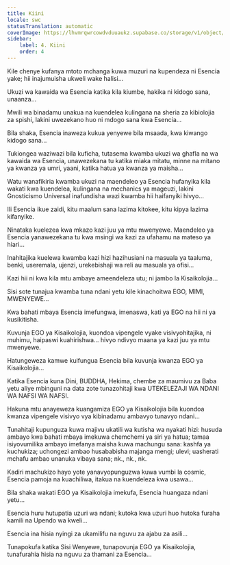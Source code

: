 ```yaml
---
title: Kiini
locale: swc
statusTranslation: automatic
coverImage: https://lhvmrqwrcowdvduuaukz.supabase.co/storage/v1/object/public/strapi-uploads/small_cover-tratado-de-psicologia-revolucionaria.webp-5e15e1cec4e0ebebcde5d7fc7565d8fd.webp
sidebar:
    label: 4. Kiini
    order: 4
---
```

Kile chenye kufanya mtoto mchanga kuwa muzuri na kupendeza ni Esencia yake; hii inajumuisha ukweli wake halisi...

Ukuzi wa kawaida wa Esencia katika kila kiumbe, hakika ni kidogo sana, unaanza...

Mwili wa binadamu unakua na kuendelea kulingana na sheria za kibiolojia za spishi, lakini uwezekano huo ni mdogo sana kwa Esencia...

Bila shaka, Esencia inaweza kukua yenyewe bila msaada, kwa kiwango kidogo sana...

Tukiongea waziwazi bila kuficha, tutasema kwamba ukuzi wa ghafla na wa kawaida wa Esencia, unawezekana tu katika miaka mitatu, minne na mitano ya kwanza ya umri, yaani, katika hatua ya kwanza ya maisha...

Watu wanafikiria kwamba ukuzi na maendeleo ya Esencia hufanyika kila wakati kwa kuendelea, kulingana na mechanics ya mageuzi, lakini Gnosticismo Universal inafundisha wazi kwamba hii haifanyiki hivyo...

Ili Esencia ikue zaidi, kitu maalum sana lazima kitokee, kitu kipya lazima kifanyike.

Ninataka kuelezea kwa mkazo kazi juu ya mtu mwenyewe. Maendeleo ya Esencia yanawezekana tu kwa msingi wa kazi za ufahamu na mateso ya hiari...

Inahitajika kuelewa kwamba kazi hizi hazihusiani na masuala ya taaluma, benki, useremala, ujenzi, urekebishaji wa reli au masuala ya ofisi...

Kazi hii ni kwa kila mtu ambaye ameendeleza utu; ni jambo la Kisaikolojia...

Sisi sote tunajua kwamba tuna ndani yetu kile kinachoitwa EGO, MIMI, MWENYEWE...

Kwa bahati mbaya Esencia imefungwa, imenaswa, kati ya EGO na hii ni ya kusikitisha.

Kuvunja EGO ya Kisaikolojia, kuondoa vipengele vyake visivyohitajika, ni muhimu, haipaswi kuahirishwa... hivyo ndivyo maana ya kazi juu ya mtu mwenyewe.

Hatungeweza kamwe kuifungua Esencia bila kuvunja kwanza EGO ya Kisaikolojia...

Katika Esencia kuna Dini, BUDDHA, Hekima, chembe za maumivu za Baba yetu aliye mbinguni na data zote tunazohitaji kwa UTEKELEZAJI WA NDANI WA NAFSI WA NAFSI.

Hakuna mtu anayeweza kuangamiza EGO ya Kisaikolojia bila kuondoa kwanza vipengele visivyo vya kibinadamu ambavyo tunavyo ndani...

Tunahitaji kupunguza kuwa majivu ukatili wa kutisha wa nyakati hizi: husuda ambayo kwa bahati mbaya imekuwa chemchemi ya siri ya hatua; tamaa isiyovumilika ambayo imefanya maisha kuwa machungu sana: kashfa ya kuchukiza; uchongezi ambao husababisha majanga mengi; ulevi; uasherati mchafu ambao unanuka vibaya sana; nk., nk., nk.

Kadiri machukizo hayo yote yanavyopunguzwa kuwa vumbi la cosmic, Esencia pamoja na kuachiliwa, itakua na kuendeleza kwa usawa...

Bila shaka wakati EGO ya Kisaikolojia imekufa, Esencia huangaza ndani yetu...

Esencia huru hutupatia uzuri wa ndani; kutoka kwa uzuri huo hutoka furaha kamili na Upendo wa kweli...

Esencia ina hisia nyingi za ukamilifu na nguvu za ajabu za asili...

Tunapokufa katika Sisi Wenyewe, tunapovunja EGO ya Kisaikolojia, tunafurahia hisia na nguvu za thamani za Esencia...

